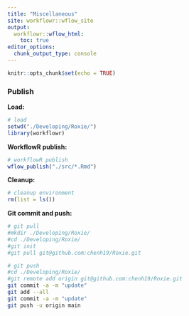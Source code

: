```yaml
---
title: "Miscellaneous"
site: workflowr::wflow_site
output:
  workflowr::wflow_html:
    toc: true
editor_options:
  chunk_output_type: console
---
```


```r
knitr::opts_chunk$set(echo = TRUE)
```

### Publish

**Load:**

```r
# load
setwd("./Developing/Roxie/")
library(workflowr)
```

**WorkflowR publish:**

```r
# workflowR publish
wflow_publish("./src/*.Rmd")
```

**Cleanup:**

```r
# cleanup environment
rm(list = ls())
```

**Git commit and push:**

```bash
# git pull
#mkdir ./Developing/Roxie/
#cd ./Developing/Roxie/
#git init
#git pull git@github.com:chenh19/Roxie.git

# git push
#cd ./Developing/Roxie/
#git remote add origin git@github.com:chenh19/Roxie.git
git commit -a -m "update"
git add --all
git commit -a -m "update"
git push -u origin main
```
